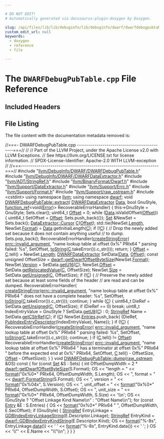 ```yaml
---

# DO NOT EDIT!
# Automatically generated via docusaurus-plugin-doxygen by Doxygen.

slug: /api/files/lib/lib/debuginfo/lib/debuginfo/dwarf/dwarfdebugpubtable-cpp
custom_edit_url: null
keywords:
  - doxygen
  - reference
  - file

---
```





# The `DWARFDebugPubTable.cpp` File Reference

<DoxygenPage pluginConfig={pluginConfig}>



## Included Headers

<IncludesList>
<IncludesListItem
  filePath="llvm/DebugInfo/DWARF/DWARFDebugPubTable.h"
  permalink="/docs/api/files/include/include/llvm/include/llvm/debuginfo/include/llvm/debuginfo/dwarf/dwarfdebugpubtable-h"
  isLocal="true" />
<IncludesListItem
  filePath="llvm/DebugInfo/DWARF/DWARFDataExtractor.h"
  permalink="/docs/api/files/include/include/llvm/include/llvm/debuginfo/include/llvm/debuginfo/dwarf/dwarfdataextractor-h"
  isLocal="true" />
<IncludesListItem
  filePath="llvm/ADT/StringRef.h"
  permalink="/docs/api/files/include/include/llvm/include/llvm/adt/stringref-h"
  isLocal="true" />
<IncludesListItem
  filePath="llvm/BinaryFormat/Dwarf.h"
  permalink="/docs/api/files/include/include/llvm/include/llvm/binaryformat/dwarf-h"
  isLocal="true" />
<IncludesListItem
  filePath="llvm/Support/DataExtractor.h"
  permalink="/docs/api/files/include/include/llvm/include/llvm/support/dataextractor-h"
  isLocal="true" />
<IncludesListItem
  filePath="llvm/Support/Errc.h"
  permalink="/docs/api/files/include/include/llvm/include/llvm/support/errc-h"
  isLocal="true" />
<IncludesListItem
  filePath="llvm/Support/Format.h"
  permalink="/docs/api/files/include/include/llvm/include/llvm/support/format-h"
  isLocal="true" />
<IncludesListItem
  filePath="llvm/Support/raw_ostream.h"
  permalink="/docs/api/files/include/include/llvm/include/llvm/support/raw-ostream-h"
  isLocal="true" />
<IncludesListItem
  filePath="cstdint"
  permalink=""
  isLocal="false" />
</IncludesList>


## File Listing

The file content with the documentation metadata removed is:

<ProgramListing>

<Link id="l00001" /><CodeLine lineNumber="1"><span class="doxyHighlightComment">//===- DWARFDebugPubTable.cpp ---------------------------------------------===//</span></CodeLine>
<Link id="l00002" /><CodeLine lineNumber="2"><span class="doxyHighlightComment">//</span></CodeLine>
<Link id="l00003" /><CodeLine lineNumber="3"><span class="doxyHighlightComment">// Part of the LLVM Project, under the Apache License v2.0 with LLVM Exceptions.</span></CodeLine>
<Link id="l00004" /><CodeLine lineNumber="4"><span class="doxyHighlightComment">// See https://llvm.org/LICENSE.txt for license information.</span></CodeLine>
<Link id="l00005" /><CodeLine lineNumber="5"><span class="doxyHighlightComment">// SPDX-License-Identifier: Apache-2.0 WITH LLVM-exception</span></CodeLine>
<Link id="l00006" /><CodeLine lineNumber="6"><span class="doxyHighlightComment">//</span></CodeLine>
<Link id="l00007" /><CodeLine lineNumber="7"><span class="doxyHighlightComment">//===----------------------------------------------------------------------===//</span></CodeLine>
<Link id="l00008" /><CodeLine lineNumber="8"></CodeLine>
<Link id="l00009" /><CodeLine lineNumber="9"><span class="doxyHighlightPreprocessor">#include &quot;<a href="/docs/api/files/include/include/llvm/include/llvm/debuginfo/include/llvm/debuginfo/dwarf/dwarfdebugpubtable-h">llvm/DebugInfo/DWARF/DWARFDebugPubTable.h</a>&quot;</span></CodeLine>
<Link id="l00010" /><CodeLine lineNumber="10"><span class="doxyHighlightPreprocessor">#include &quot;<a href="/docs/api/files/include/include/llvm/include/llvm/debuginfo/include/llvm/debuginfo/dwarf/dwarfdataextractor-h">llvm/DebugInfo/DWARF/DWARFDataExtractor.h</a>&quot;</span></CodeLine>
<Link id="l00011" /><CodeLine lineNumber="11"><span class="doxyHighlightPreprocessor">#include &quot;<a href="/docs/api/files/include/include/llvm/include/llvm/adt/stringref-h">llvm/ADT/StringRef.h</a>&quot;</span></CodeLine>
<Link id="l00012" /><CodeLine lineNumber="12"><span class="doxyHighlightPreprocessor">#include &quot;<a href="/docs/api/files/include/include/llvm/include/llvm/binaryformat/dwarf-h">llvm/BinaryFormat/Dwarf.h</a>&quot;</span></CodeLine>
<Link id="l00013" /><CodeLine lineNumber="13"><span class="doxyHighlightPreprocessor">#include &quot;<a href="/docs/api/files/include/include/llvm/include/llvm/support/dataextractor-h">llvm/Support/DataExtractor.h</a>&quot;</span></CodeLine>
<Link id="l00014" /><CodeLine lineNumber="14"><span class="doxyHighlightPreprocessor">#include &quot;<a href="/docs/api/files/include/include/llvm/include/llvm/support/errc-h">llvm/Support/Errc.h</a>&quot;</span></CodeLine>
<Link id="l00015" /><CodeLine lineNumber="15"><span class="doxyHighlightPreprocessor">#include &quot;<a href="/docs/api/files/include/include/llvm/include/llvm/support/format-h">llvm/Support/Format.h</a>&quot;</span></CodeLine>
<Link id="l00016" /><CodeLine lineNumber="16"><span class="doxyHighlightPreprocessor">#include &quot;<a href="/docs/api/files/include/include/llvm/include/llvm/support/raw-ostream-h">llvm/Support/raw&#95;ostream.h</a>&quot;</span></CodeLine>
<Link id="l00017" /><CodeLine lineNumber="17"><span class="doxyHighlightPreprocessor">#include &lt;cstdint&gt;</span></CodeLine>
<Link id="l00018" /><CodeLine lineNumber="18"></CodeLine>
<Link id="l00019" /><CodeLine lineNumber="19"><span class="doxyHighlightKeyword">using namespace </span><span class="doxyHighlight"><a href="/docs/api/namespaces/llvm">llvm</a>;</span></CodeLine>
<Link id="l00020" /><CodeLine lineNumber="20"><span class="doxyHighlightKeyword">using namespace </span><span class="doxyHighlight"><a href="/docs/api/namespaces/llvm/dwarf">dwarf</a>;</span></CodeLine>
<Link id="l00021" /><CodeLine lineNumber="21"></CodeLine>
<Link id="l00022" /><CodeLine lineNumber="22" lineLink="/docs/api/classes/llvm/dwarfdebugpubtable/#a021fcf81d5e7d4534f0aaf4984381236"><span class="doxyHighlightKeywordType">void</span><span class="doxyHighlight"> <a href="/docs/api/classes/llvm/dwarfdebugpubtable/#a021fcf81d5e7d4534f0aaf4984381236">DWARFDebugPubTable::extract</a>(</span></CodeLine>
<Link id="l00023" /><CodeLine lineNumber="23"><span class="doxyHighlight">    <a href="/docs/api/classes/llvm/dwarfdataextractor">DWARFDataExtractor</a> <a href="/docs/api/namespaces/llvm/#aa20539e89704d20b98b97e9c3feac934">Data</a>, </span><span class="doxyHighlightKeywordType">bool</span><span class="doxyHighlight"> GnuStyle,</span></CodeLine>
<Link id="l00024" /><CodeLine lineNumber="24"><span class="doxyHighlight">    <a href="/docs/api/classes/llvm/function-ref">function&#95;ref</a>&lt;</span><span class="doxyHighlightKeywordType">void</span><span class="doxyHighlight">(<a href="/docs/api/classes/llvm/error">Error</a>)&gt; RecoverableErrorHandler) &#123;</span></CodeLine>
<Link id="l00025" /><CodeLine lineNumber="25"><span class="doxyHighlight">  this-&gt;GnuStyle = GnuStyle;</span></CodeLine>
<Link id="l00026" /><CodeLine lineNumber="26"><span class="doxyHighlight">  Sets.clear();</span></CodeLine>
<Link id="l00027" /><CodeLine lineNumber="27"><span class="doxyHighlight">  uint64&#95;t <a href="/docs/api/namespaces/llvm/#a05f5b9a11bdcc5feba62899f95dcf878a3134224cba2545bc57954d3b072aebb4">Offset</a> = 0;</span></CodeLine>
<Link id="l00028" /><CodeLine lineNumber="28"><span class="doxyHighlight">  </span><span class="doxyHighlightKeywordFlow">while</span><span class="doxyHighlight"> (<a href="/docs/api/namespaces/llvm/#aa20539e89704d20b98b97e9c3feac934">Data</a>.isValidOffset(<a href="/docs/api/namespaces/llvm/#a05f5b9a11bdcc5feba62899f95dcf878a3134224cba2545bc57954d3b072aebb4">Offset</a>)) &#123;</span></CodeLine>
<Link id="l00029" /><CodeLine lineNumber="29"><span class="doxyHighlight">    uint64&#95;t SetOffset = <a href="/docs/api/namespaces/llvm/#a05f5b9a11bdcc5feba62899f95dcf878a3134224cba2545bc57954d3b072aebb4">Offset</a>;</span></CodeLine>
<Link id="l00030" /><CodeLine lineNumber="30"><span class="doxyHighlight">    Sets.push&#95;back(&#123;&#125;);</span></CodeLine>
<Link id="l00031" /><CodeLine lineNumber="31"><span class="doxyHighlight">    <a href="/docs/api/structs/llvm/dwarfdebugpubtable/set">Set</a> &amp;NewSet = Sets.back();</span></CodeLine>
<Link id="l00032" /><CodeLine lineNumber="32"></CodeLine>
<Link id="l00033" /><CodeLine lineNumber="33"><span class="doxyHighlight">    <a href="/docs/api/classes/llvm/dataextractor/cursor">DataExtractor::Cursor</a> <a href="/docs/api/namespaces/llvm/callingconv/#ac6aa1387c4375260e2468eb5a77fdb4cafd841a49aec1539bc88abc8ff9e170fb">C</a>(<a href="/docs/api/namespaces/llvm/#a05f5b9a11bdcc5feba62899f95dcf878a3134224cba2545bc57954d3b072aebb4">Offset</a>);</span></CodeLine>
<Link id="l00034" /><CodeLine lineNumber="34"><span class="doxyHighlight">    std::tie(NewSet.<a href="/docs/api/structs/llvm/dwarfdebugpubtable/set/#a279f88f406170cef2d80d6296a0cdbf8">Length</a>, NewSet.<a href="/docs/api/structs/llvm/dwarfdebugpubtable/set/#a6ee0ea66e66bfbc0aaa48ae4f408638b">Format</a>) = <a href="/docs/api/namespaces/llvm/#aa20539e89704d20b98b97e9c3feac934">Data</a>.getInitialLength(<a href="/docs/api/namespaces/llvm/callingconv/#ac6aa1387c4375260e2468eb5a77fdb4cafd841a49aec1539bc88abc8ff9e170fb">C</a>);</span></CodeLine>
<Link id="l00035" /><CodeLine lineNumber="35"><span class="doxyHighlight">    </span><span class="doxyHighlightKeywordFlow">if</span><span class="doxyHighlight"> (!<a href="/docs/api/namespaces/llvm/callingconv/#ac6aa1387c4375260e2468eb5a77fdb4cafd841a49aec1539bc88abc8ff9e170fb">C</a>) &#123;</span></CodeLine>
<Link id="l00036" /><CodeLine lineNumber="36"><span class="doxyHighlight">      </span><span class="doxyHighlightComment">// Drop the newly added set because it does not contain anything useful</span></CodeLine>
<Link id="l00037" /><CodeLine lineNumber="37"><span class="doxyHighlight">      </span><span class="doxyHighlightComment">// to dump.</span></CodeLine>
<Link id="l00038" /><CodeLine lineNumber="38"><span class="doxyHighlight">      Sets.pop&#95;back();</span></CodeLine>
<Link id="l00039" /><CodeLine lineNumber="39"><span class="doxyHighlight">      RecoverableErrorHandler(<a href="/docs/api/namespaces/llvm/#a4d2fd926089a58d482fb67a362e11bad">createStringError</a>(</span></CodeLine>
<Link id="l00040" /><CodeLine lineNumber="40"><span class="doxyHighlight">          <a href="/docs/api/namespaces/llvm/#a59739a4f15fb2ec57a6b7fcfe938546bae55d43eabeefe5a8271b4a3c898bd18f">errc::invalid&#95;argument</a>,</span></CodeLine>
<Link id="l00041" /><CodeLine lineNumber="41"><span class="doxyHighlight">          </span><span class="doxyHighlightStringLiteral">&quot;name lookup table at offset 0x%&quot;</span><span class="doxyHighlight"> PRIx64 </span><span class="doxyHighlightStringLiteral">&quot; parsing failed: %s&quot;</span><span class="doxyHighlight">,</span></CodeLine>
<Link id="l00042" /><CodeLine lineNumber="42"><span class="doxyHighlight">          SetOffset, <a href="/docs/api/namespaces/llvm/#aba83a013c55b19255697393a10d9165e">toString</a>(<a href="/docs/api/namespaces/llvm/callingconv/#ac6aa1387c4375260e2468eb5a77fdb4cafd841a49aec1539bc88abc8ff9e170fb">C</a>.takeError()).c&#95;str()));</span></CodeLine>
<Link id="l00043" /><CodeLine lineNumber="43"><span class="doxyHighlight">      </span><span class="doxyHighlightKeywordFlow">return</span><span class="doxyHighlight">;</span></CodeLine>
<Link id="l00044" /><CodeLine lineNumber="44"><span class="doxyHighlight">    &#125;</span></CodeLine>
<Link id="l00045" /><CodeLine lineNumber="45"></CodeLine>
<Link id="l00046" /><CodeLine lineNumber="46"><span class="doxyHighlight">    <a href="/docs/api/namespaces/llvm/#a05f5b9a11bdcc5feba62899f95dcf878a3134224cba2545bc57954d3b072aebb4">Offset</a> = <a href="/docs/api/namespaces/llvm/callingconv/#ac6aa1387c4375260e2468eb5a77fdb4cafd841a49aec1539bc88abc8ff9e170fb">C</a>.tell() + NewSet.<a href="/docs/api/structs/llvm/dwarfdebugpubtable/set/#a279f88f406170cef2d80d6296a0cdbf8">Length</a>;</span></CodeLine>
<Link id="l00047" /><CodeLine lineNumber="47"><span class="doxyHighlight">    <a href="/docs/api/classes/llvm/dwarfdataextractor">DWARFDataExtractor</a> SetData(<a href="/docs/api/namespaces/llvm/#aa20539e89704d20b98b97e9c3feac934">Data</a>, <a href="/docs/api/namespaces/llvm/#a05f5b9a11bdcc5feba62899f95dcf878a3134224cba2545bc57954d3b072aebb4">Offset</a>);</span></CodeLine>
<Link id="l00048" /><CodeLine lineNumber="48"><span class="doxyHighlight">    </span><span class="doxyHighlightKeyword">const</span><span class="doxyHighlight"> </span><span class="doxyHighlightKeywordType">unsigned</span><span class="doxyHighlight"> OffsetSize = <a href="/docs/api/namespaces/llvm/dwarf/#aa234436b20c856bcf616330ffcad6939">dwarf::getDwarfOffsetByteSize</a>(NewSet.<a href="/docs/api/structs/llvm/dwarfdebugpubtable/set/#a6ee0ea66e66bfbc0aaa48ae4f408638b">Format</a>);</span></CodeLine>
<Link id="l00049" /><CodeLine lineNumber="49"></CodeLine>
<Link id="l00050" /><CodeLine lineNumber="50"><span class="doxyHighlight">    NewSet.<a href="/docs/api/structs/llvm/dwarfdebugpubtable/set/#aef73b42b6bfd81240536c89ec9d9172c">Version</a> = SetData.<a href="/docs/api/classes/llvm/dataextractor/#a98923ce73981e5171ef246bdcc6fde60">getU16</a>(<a href="/docs/api/namespaces/llvm/callingconv/#ac6aa1387c4375260e2468eb5a77fdb4cafd841a49aec1539bc88abc8ff9e170fb">C</a>);</span></CodeLine>
<Link id="l00051" /><CodeLine lineNumber="51"><span class="doxyHighlight">    NewSet.<a href="/docs/api/structs/llvm/dwarfdebugpubtable/set/#a3b8d425362d21bbb5e355624495ef2a1">Offset</a> = SetData.<a href="/docs/api/classes/llvm/dwarfdataextractor/#a814a7655e692e4f880b38eed143052fb">getRelocatedValue</a>(<a href="/docs/api/namespaces/llvm/callingconv/#ac6aa1387c4375260e2468eb5a77fdb4cafd841a49aec1539bc88abc8ff9e170fb">C</a>, OffsetSize);</span></CodeLine>
<Link id="l00052" /><CodeLine lineNumber="52"><span class="doxyHighlight">    NewSet.<a href="/docs/api/structs/llvm/dwarfdebugpubtable/set/#ad0e76ecb4b6207b979c7d2ecac9d06d5">Size</a> = SetData.<a href="/docs/api/classes/llvm/dataextractor/#a091e3b172c8f532c021b21c90fd3d461">getUnsigned</a>(<a href="/docs/api/namespaces/llvm/callingconv/#ac6aa1387c4375260e2468eb5a77fdb4cafd841a49aec1539bc88abc8ff9e170fb">C</a>, OffsetSize);</span></CodeLine>
<Link id="l00053" /><CodeLine lineNumber="53"></CodeLine>
<Link id="l00054" /><CodeLine lineNumber="54"><span class="doxyHighlight">    </span><span class="doxyHighlightKeywordFlow">if</span><span class="doxyHighlight"> (!<a href="/docs/api/namespaces/llvm/callingconv/#ac6aa1387c4375260e2468eb5a77fdb4cafd841a49aec1539bc88abc8ff9e170fb">C</a>) &#123;</span></CodeLine>
<Link id="l00055" /><CodeLine lineNumber="55"><span class="doxyHighlight">      </span><span class="doxyHighlightComment">// Preserve the newly added set because at least some fields of the header</span></CodeLine>
<Link id="l00056" /><CodeLine lineNumber="56"><span class="doxyHighlight">      </span><span class="doxyHighlightComment">// are read and can be dumped.</span></CodeLine>
<Link id="l00057" /><CodeLine lineNumber="57"><span class="doxyHighlight">      RecoverableErrorHandler(</span></CodeLine>
<Link id="l00058" /><CodeLine lineNumber="58"><span class="doxyHighlight">          <a href="/docs/api/namespaces/llvm/#a4d2fd926089a58d482fb67a362e11bad">createStringError</a>(<a href="/docs/api/namespaces/llvm/#a59739a4f15fb2ec57a6b7fcfe938546bae55d43eabeefe5a8271b4a3c898bd18f">errc::invalid&#95;argument</a>,</span></CodeLine>
<Link id="l00059" /><CodeLine lineNumber="59"><span class="doxyHighlight">                            </span><span class="doxyHighlightStringLiteral">&quot;name lookup table at offset 0x%&quot;</span><span class="doxyHighlight"> PRIx64</span></CodeLine>
<Link id="l00060" /><CodeLine lineNumber="60"><span class="doxyHighlight">                            </span><span class="doxyHighlightStringLiteral">&quot; does not have a complete header: %s&quot;</span><span class="doxyHighlight">,</span></CodeLine>
<Link id="l00061" /><CodeLine lineNumber="61"><span class="doxyHighlight">                            SetOffset, <a href="/docs/api/namespaces/llvm/#aba83a013c55b19255697393a10d9165e">toString</a>(<a href="/docs/api/namespaces/llvm/callingconv/#ac6aa1387c4375260e2468eb5a77fdb4cafd841a49aec1539bc88abc8ff9e170fb">C</a>.takeError()).c&#95;str()));</span></CodeLine>
<Link id="l00062" /><CodeLine lineNumber="62"><span class="doxyHighlight">      </span><span class="doxyHighlightKeywordFlow">continue</span><span class="doxyHighlight">;</span></CodeLine>
<Link id="l00063" /><CodeLine lineNumber="63"><span class="doxyHighlight">    &#125;</span></CodeLine>
<Link id="l00064" /><CodeLine lineNumber="64"></CodeLine>
<Link id="l00065" /><CodeLine lineNumber="65"><span class="doxyHighlight">    </span><span class="doxyHighlightKeywordFlow">while</span><span class="doxyHighlight"> (<a href="/docs/api/namespaces/llvm/callingconv/#ac6aa1387c4375260e2468eb5a77fdb4cafd841a49aec1539bc88abc8ff9e170fb">C</a>) &#123;</span></CodeLine>
<Link id="l00066" /><CodeLine lineNumber="66"><span class="doxyHighlight">      uint64&#95;t DieRef = SetData.<a href="/docs/api/classes/llvm/dataextractor/#a091e3b172c8f532c021b21c90fd3d461">getUnsigned</a>(<a href="/docs/api/namespaces/llvm/callingconv/#ac6aa1387c4375260e2468eb5a77fdb4cafd841a49aec1539bc88abc8ff9e170fb">C</a>, OffsetSize);</span></CodeLine>
<Link id="l00067" /><CodeLine lineNumber="67"><span class="doxyHighlight">      </span><span class="doxyHighlightKeywordFlow">if</span><span class="doxyHighlight"> (DieRef == 0)</span></CodeLine>
<Link id="l00068" /><CodeLine lineNumber="68"><span class="doxyHighlight">        </span><span class="doxyHighlightKeywordFlow">break</span><span class="doxyHighlight">;</span></CodeLine>
<Link id="l00069" /><CodeLine lineNumber="69"><span class="doxyHighlight">      uint8&#95;t IndexEntryValue = GnuStyle ? SetData.<a href="/docs/api/classes/llvm/dataextractor/#a45ee696c4102751e0194a0210c07dac0">getU8</a>(<a href="/docs/api/namespaces/llvm/callingconv/#ac6aa1387c4375260e2468eb5a77fdb4cafd841a49aec1539bc88abc8ff9e170fb">C</a>) : 0;</span></CodeLine>
<Link id="l00070" /><CodeLine lineNumber="70"><span class="doxyHighlight">      <a href="/docs/api/classes/llvm/stringref">StringRef</a> Name = SetData.<a href="/docs/api/classes/llvm/dataextractor/#a3b587fe584a4e8b02c4ca0426be42918">getCStrRef</a>(<a href="/docs/api/namespaces/llvm/callingconv/#ac6aa1387c4375260e2468eb5a77fdb4cafd841a49aec1539bc88abc8ff9e170fb">C</a>);</span></CodeLine>
<Link id="l00071" /><CodeLine lineNumber="71"><span class="doxyHighlight">      </span><span class="doxyHighlightKeywordFlow">if</span><span class="doxyHighlight"> (<a href="/docs/api/namespaces/llvm/callingconv/#ac6aa1387c4375260e2468eb5a77fdb4cafd841a49aec1539bc88abc8ff9e170fb">C</a>)</span></CodeLine>
<Link id="l00072" /><CodeLine lineNumber="72"><span class="doxyHighlight">        NewSet.<a href="/docs/api/structs/llvm/dwarfdebugpubtable/set/#a7f839cd510bd2e16a32556f66fbf1036">Entries</a>.push&#95;back(</span></CodeLine>
<Link id="l00073" /><CodeLine lineNumber="73"><span class="doxyHighlight">            &#123;DieRef, <a href="/docs/api/structs/llvm/dwarf/pubindexentrydescriptor">PubIndexEntryDescriptor</a>(IndexEntryValue), Name&#125;);</span></CodeLine>
<Link id="l00074" /><CodeLine lineNumber="74"><span class="doxyHighlight">    &#125;</span></CodeLine>
<Link id="l00075" /><CodeLine lineNumber="75"></CodeLine>
<Link id="l00076" /><CodeLine lineNumber="76"><span class="doxyHighlight">    </span><span class="doxyHighlightKeywordFlow">if</span><span class="doxyHighlight"> (!<a href="/docs/api/namespaces/llvm/callingconv/#ac6aa1387c4375260e2468eb5a77fdb4cafd841a49aec1539bc88abc8ff9e170fb">C</a>) &#123;</span></CodeLine>
<Link id="l00077" /><CodeLine lineNumber="77"><span class="doxyHighlight">      RecoverableErrorHandler(<a href="/docs/api/namespaces/llvm/#a4d2fd926089a58d482fb67a362e11bad">createStringError</a>(</span></CodeLine>
<Link id="l00078" /><CodeLine lineNumber="78"><span class="doxyHighlight">          <a href="/docs/api/namespaces/llvm/#a59739a4f15fb2ec57a6b7fcfe938546bae55d43eabeefe5a8271b4a3c898bd18f">errc::invalid&#95;argument</a>,</span></CodeLine>
<Link id="l00079" /><CodeLine lineNumber="79"><span class="doxyHighlight">          </span><span class="doxyHighlightStringLiteral">&quot;name lookup table at offset 0x%&quot;</span><span class="doxyHighlight"> PRIx64 </span><span class="doxyHighlightStringLiteral">&quot; parsing failed: %s&quot;</span><span class="doxyHighlight">,</span></CodeLine>
<Link id="l00080" /><CodeLine lineNumber="80"><span class="doxyHighlight">          SetOffset, <a href="/docs/api/namespaces/llvm/#aba83a013c55b19255697393a10d9165e">toString</a>(<a href="/docs/api/namespaces/llvm/callingconv/#ac6aa1387c4375260e2468eb5a77fdb4cafd841a49aec1539bc88abc8ff9e170fb">C</a>.takeError()).c&#95;str()));</span></CodeLine>
<Link id="l00081" /><CodeLine lineNumber="81"><span class="doxyHighlight">      </span><span class="doxyHighlightKeywordFlow">continue</span><span class="doxyHighlight">;</span></CodeLine>
<Link id="l00082" /><CodeLine lineNumber="82"><span class="doxyHighlight">    &#125;</span></CodeLine>
<Link id="l00083" /><CodeLine lineNumber="83"><span class="doxyHighlight">    </span><span class="doxyHighlightKeywordFlow">if</span><span class="doxyHighlight"> (<a href="/docs/api/namespaces/llvm/callingconv/#ac6aa1387c4375260e2468eb5a77fdb4cafd841a49aec1539bc88abc8ff9e170fb">C</a>.tell() != <a href="/docs/api/namespaces/llvm/#a05f5b9a11bdcc5feba62899f95dcf878a3134224cba2545bc57954d3b072aebb4">Offset</a>)</span></CodeLine>
<Link id="l00084" /><CodeLine lineNumber="84"><span class="doxyHighlight">      RecoverableErrorHandler(<a href="/docs/api/namespaces/llvm/#a4d2fd926089a58d482fb67a362e11bad">createStringError</a>(</span></CodeLine>
<Link id="l00085" /><CodeLine lineNumber="85"><span class="doxyHighlight">          <a href="/docs/api/namespaces/llvm/#a59739a4f15fb2ec57a6b7fcfe938546bae55d43eabeefe5a8271b4a3c898bd18f">errc::invalid&#95;argument</a>,</span></CodeLine>
<Link id="l00086" /><CodeLine lineNumber="86"><span class="doxyHighlight">          </span><span class="doxyHighlightStringLiteral">&quot;name lookup table at offset 0x%&quot;</span><span class="doxyHighlight"> PRIx64</span></CodeLine>
<Link id="l00087" /><CodeLine lineNumber="87"><span class="doxyHighlight">          </span><span class="doxyHighlightStringLiteral">&quot; has a terminator at offset 0x%&quot;</span><span class="doxyHighlight"> PRIx64</span></CodeLine>
<Link id="l00088" /><CodeLine lineNumber="88"><span class="doxyHighlight">          </span><span class="doxyHighlightStringLiteral">&quot; before the expected end at 0x%&quot;</span><span class="doxyHighlight"> PRIx64,</span></CodeLine>
<Link id="l00089" /><CodeLine lineNumber="89"><span class="doxyHighlight">          SetOffset, <a href="/docs/api/namespaces/llvm/callingconv/#ac6aa1387c4375260e2468eb5a77fdb4cafd841a49aec1539bc88abc8ff9e170fb">C</a>.tell() - OffsetSize, <a href="/docs/api/namespaces/llvm/#a05f5b9a11bdcc5feba62899f95dcf878a3134224cba2545bc57954d3b072aebb4">Offset</a> - OffsetSize));</span></CodeLine>
<Link id="l00090" /><CodeLine lineNumber="90"><span class="doxyHighlight">  &#125;</span></CodeLine>
<Link id="l00091" /><CodeLine lineNumber="91"><span class="doxyHighlight">&#125;</span></CodeLine>
<Link id="l00092" /><CodeLine lineNumber="92"></CodeLine>
<Link id="l00093" /><CodeLine lineNumber="93" lineLink="/docs/api/classes/llvm/dwarfdebugpubtable/#a2d35cbb8144f97cd0811de3487719084"><span class="doxyHighlightKeywordType">void</span><span class="doxyHighlight"> <a href="/docs/api/classes/llvm/dwarfdebugpubtable/#a2d35cbb8144f97cd0811de3487719084">DWARFDebugPubTable::dump</a>(<a href="/docs/api/classes/llvm/raw-ostream">raw&#95;ostream</a> &amp;OS)</span><span class="doxyHighlightKeyword"> const </span><span class="doxyHighlight">&#123;</span></CodeLine>
<Link id="l00094" /><CodeLine lineNumber="94"><span class="doxyHighlight">  </span><span class="doxyHighlightKeywordFlow">for</span><span class="doxyHighlight"> (</span><span class="doxyHighlightKeyword">const</span><span class="doxyHighlight"> <a href="/docs/api/structs/llvm/dwarfdebugpubtable/set">Set</a> &amp;S : Sets) &#123;</span></CodeLine>
<Link id="l00095" /><CodeLine lineNumber="95"><span class="doxyHighlight">    </span><span class="doxyHighlightKeywordType">int</span><span class="doxyHighlight"> OffsetDumpWidth = 2 &#42; <a href="/docs/api/namespaces/llvm/dwarf/#aa234436b20c856bcf616330ffcad6939">dwarf::getDwarfOffsetByteSize</a>(S.Format);</span></CodeLine>
<Link id="l00096" /><CodeLine lineNumber="96"><span class="doxyHighlight">    OS &lt;&lt; </span><span class="doxyHighlightStringLiteral">&quot;length = &quot;</span><span class="doxyHighlight"> &lt;&lt; <a href="/docs/api/namespaces/llvm/#a939bc2108d47080767f0c06ba56caec7">format</a>(</span><span class="doxyHighlightStringLiteral">&quot;0x%0&#42;&quot;</span><span class="doxyHighlight"> PRIx64, OffsetDumpWidth, S.Length);</span></CodeLine>
<Link id="l00097" /><CodeLine lineNumber="97"><span class="doxyHighlight">    OS &lt;&lt; </span><span class="doxyHighlightStringLiteral">&quot;, format = &quot;</span><span class="doxyHighlight"> &lt;&lt; <a href="/docs/api/groups/dwarfconstantsdumping/#gaad973adc80fce80cd7fb76d263240436">dwarf::FormatString</a>(S.Format);</span></CodeLine>
<Link id="l00098" /><CodeLine lineNumber="98"><span class="doxyHighlight">    OS &lt;&lt; </span><span class="doxyHighlightStringLiteral">&quot;, version = &quot;</span><span class="doxyHighlight"> &lt;&lt; <a href="/docs/api/namespaces/llvm/#a939bc2108d47080767f0c06ba56caec7">format</a>(</span><span class="doxyHighlightStringLiteral">&quot;0x%04x&quot;</span><span class="doxyHighlight">, S.Version);</span></CodeLine>
<Link id="l00099" /><CodeLine lineNumber="99"><span class="doxyHighlight">    OS &lt;&lt; </span><span class="doxyHighlightStringLiteral">&quot;, unit&#95;offset = &quot;</span></CodeLine>
<Link id="l00100" /><CodeLine lineNumber="100"><span class="doxyHighlight">       &lt;&lt; <a href="/docs/api/namespaces/llvm/#a939bc2108d47080767f0c06ba56caec7">format</a>(</span><span class="doxyHighlightStringLiteral">&quot;0x%0&#42;&quot;</span><span class="doxyHighlight"> PRIx64, OffsetDumpWidth, S.Offset);</span></CodeLine>
<Link id="l00101" /><CodeLine lineNumber="101"><span class="doxyHighlight">    OS &lt;&lt; </span><span class="doxyHighlightStringLiteral">&quot;, unit&#95;size = &quot;</span><span class="doxyHighlight"> &lt;&lt; <a href="/docs/api/namespaces/llvm/#a939bc2108d47080767f0c06ba56caec7">format</a>(</span><span class="doxyHighlightStringLiteral">&quot;0x%0&#42;&quot;</span><span class="doxyHighlight"> PRIx64, OffsetDumpWidth, S.Size)</span></CodeLine>
<Link id="l00102" /><CodeLine lineNumber="102"><span class="doxyHighlight">       &lt;&lt; </span><span class="doxyHighlightCharLiteral">&#39;\\n&#39;</span><span class="doxyHighlight">;</span></CodeLine>
<Link id="l00103" /><CodeLine lineNumber="103"><span class="doxyHighlight">    OS &lt;&lt; (GnuStyle ? </span><span class="doxyHighlightStringLiteral">&quot;Offset     Linkage  Kind     Name\\n&quot;</span></CodeLine>
<Link id="l00104" /><CodeLine lineNumber="104"><span class="doxyHighlight">                    : </span><span class="doxyHighlightStringLiteral">&quot;Offset     Name\\n&quot;</span><span class="doxyHighlight">);</span></CodeLine>
<Link id="l00105" /><CodeLine lineNumber="105"></CodeLine>
<Link id="l00106" /><CodeLine lineNumber="106"><span class="doxyHighlight">    </span><span class="doxyHighlightKeywordFlow">for</span><span class="doxyHighlight"> (</span><span class="doxyHighlightKeyword">const</span><span class="doxyHighlight"> <a href="/docs/api/structs/llvm/dwarfdebugpubtable/entry">Entry</a> &amp;E : S.Entries) &#123;</span></CodeLine>
<Link id="l00107" /><CodeLine lineNumber="107"><span class="doxyHighlight">      OS &lt;&lt; <a href="/docs/api/namespaces/llvm/#a939bc2108d47080767f0c06ba56caec7">format</a>(</span><span class="doxyHighlightStringLiteral">&quot;0x%0&#42;&quot;</span><span class="doxyHighlight"> PRIx64 </span><span class="doxyHighlightStringLiteral">&quot; &quot;</span><span class="doxyHighlight">, OffsetDumpWidth, E.SecOffset);</span></CodeLine>
<Link id="l00108" /><CodeLine lineNumber="108"><span class="doxyHighlight">      </span><span class="doxyHighlightKeywordFlow">if</span><span class="doxyHighlight"> (GnuStyle) &#123;</span></CodeLine>
<Link id="l00109" /><CodeLine lineNumber="109"><span class="doxyHighlight">        <a href="/docs/api/classes/llvm/stringref">StringRef</a> EntryLinkage =</span></CodeLine>
<Link id="l00110" /><CodeLine lineNumber="110"><span class="doxyHighlight">            <a href="/docs/api/groups/dwarfconstantsdumping/#ga2c199ced0c87466d7d8706a8e637c30e">GDBIndexEntryLinkageString</a>(E.Descriptor.Linkage);</span></CodeLine>
<Link id="l00111" /><CodeLine lineNumber="111"><span class="doxyHighlight">        <a href="/docs/api/classes/llvm/stringref">StringRef</a> EntryKind = <a href="/docs/api/groups/dwarfconstantsdumping/#gaf0b82d0ae1946333eaca4330f170180e">dwarf::GDBIndexEntryKindString</a>(E.Descriptor.Kind);</span></CodeLine>
<Link id="l00112" /><CodeLine lineNumber="112"><span class="doxyHighlight">        OS &lt;&lt; <a href="/docs/api/namespaces/llvm/#a939bc2108d47080767f0c06ba56caec7">format</a>(</span><span class="doxyHighlightStringLiteral">&quot;%-8s&quot;</span><span class="doxyHighlight">, EntryLinkage.<a href="/docs/api/classes/llvm/stringref/#a7b0fa1a82461032cdf16b7f6c59f0a6a">data</a>()) &lt;&lt; </span><span class="doxyHighlightCharLiteral">&#39; &#39;</span></CodeLine>
<Link id="l00113" /><CodeLine lineNumber="113"><span class="doxyHighlight">           &lt;&lt; <a href="/docs/api/namespaces/llvm/#a939bc2108d47080767f0c06ba56caec7">format</a>(</span><span class="doxyHighlightStringLiteral">&quot;%-8s&quot;</span><span class="doxyHighlight">, EntryKind.data()) &lt;&lt; </span><span class="doxyHighlightCharLiteral">&#39; &#39;</span><span class="doxyHighlight">;</span></CodeLine>
<Link id="l00114" /><CodeLine lineNumber="114"><span class="doxyHighlight">      &#125;</span></CodeLine>
<Link id="l00115" /><CodeLine lineNumber="115"><span class="doxyHighlight">      OS &lt;&lt; </span><span class="doxyHighlightCharLiteral">&#39;\\&quot;&#39;</span><span class="doxyHighlight"> &lt;&lt; E.Name &lt;&lt; </span><span class="doxyHighlightStringLiteral">&quot;\\&quot;\\n&quot;</span><span class="doxyHighlight">;</span></CodeLine>
<Link id="l00116" /><CodeLine lineNumber="116"><span class="doxyHighlight">    &#125;</span></CodeLine>
<Link id="l00117" /><CodeLine lineNumber="117"><span class="doxyHighlight">  &#125;</span></CodeLine>
<Link id="l00118" /><CodeLine lineNumber="118"><span class="doxyHighlight">&#125;</span></CodeLine>

</ProgramListing>


</DoxygenPage>
